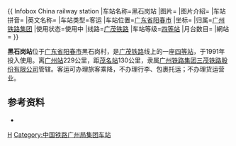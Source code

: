 {{ Infobox China railway station
|车站名称=黑石岗站
|图片=
|图片介紹=
|车站拼音={{lang|la|Hēishígāng Zhàn}}
|英文名称={{lang|en|Heishigang Railway Station}}
|车站类型=客运
|车站位置={{CHN}}[[广东省|广东省]][[阳春市|阳春市]]
|坐标=
|归属=[[广州铁路集团|广州铁路集团]]
|使用状态=使用中
|线路=[[广茂铁路|广茂铁路]]
|车站等级=[[四等站_(中国大陆)|四等站]]
|月台数目=
|網站=
}}

'''黑石岗站'''位于[[广东省|广东省]][[阳春市|阳春市]]黑石岗村，是[[广茂铁路|广茂铁路]]线上的一座[[四等站|四等站]]，于1991年投入使用。离[[广州站|广州站]]229公里，距[[茂名站|茂名站]]130公里，隶属[[广州铁路集团|广州铁路集团]][[三茂铁路股份有限公司|三茂铁路股份有限公司]]管辖。客运可办理旅客乘降，不办理行李、包裹托运；不办理货运营业。

==参考资料==
*{{Citation 
|author =孙本祥
|year=2003年
|title=《中国铁路站名词典》
|publisher=中国铁道出版社
|isbn=7-113-03941-3
|page=470页
}}

{{广茂铁路}}
{{China-rail-stub}}

[[Category:阳江市铁路车站|H]]
[[Category:中国铁路广州局集团车站|Category:中国铁路广州局集团车站]]